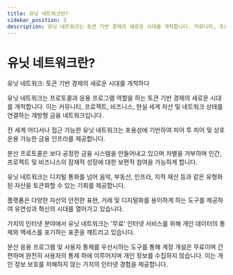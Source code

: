 ```yaml
---
title: 유닛 네트워크란?
sidebar_position: 3
description: 유닛 네트워크는 토큰 기반 경제의 새로운 시대를 개척합니다. 커뮤니티, 프로젝트, 비즈니스, 현실 세계 자산 및 네트워크 상태를 연결하는 개방형 금융 네트워크입니다.
---
```


# 유닛 네트워크란?

유닛 네트워크: 토큰 기반 경제의 새로운 시대를 개척하다

유닛 네트워크는 프로토콜과 응용 프로그램 역할을 하는 토큰 기반 경제의 새로운 시대를 개척합니다. 이는 커뮤니티, 프로젝트, 비즈니스, 현실 세계 자산 및 네트워크 상태를 연결하는 개방형 금융 네트워크입니다.

전 세계 어디서나 접근 가능한 유닛 네트워크는 포용성에 기반하여 피어 투 피어 및 상호 운용 가능한 금융 인프라를 제공합니다.

분산 프로토콜은 보다 공정한 금융 시스템을 만들어내고 있으며 차별을 거부하며 인간, 프로젝트 및 비즈니스의 잠재적 성장에 대한 보편적 참여을 가능하게 합니다.

유닛 네트워크는 디지털 통화를 넘어 음악, 부동산, 인프라, 지적 재산 등과 같은 유형화된 자산을 토큰화할 수 있는 기회를 제공합니다.

플랫폼은 다양한 자산의 안전한 표현, 거래 및 디지털화를 용이하게 하는 도구를 제공하여 유연성과 혁신의 시대를 열어가고 있습니다.

가치의 인터넷 분야에서 유닛 네트워크는 '무료' 인터넷 서비스를 위해 개인 데이터의 통제와 액세스를 포기하는 표준을 깨트리고 있습니다.

분산 응용 프로그램 및 사용자 통제를 우선시하는 도구를 통해 계정 개설은 무료이며 간편하며 완전히 사용자의 통제 하에 이루어지며 개인 정보를 수집하지 않습니다. 이는 개인 정보 보호를 저해하지 않는 가치의 인터넷 경험을 제공합니다.
